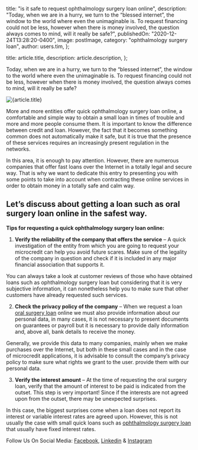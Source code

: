
  title: "is it safe to request ophthalmology surgery loan online",
  description:
    "Today, when we are in a hurry, we turn to the “blessed internet”, the window to the world where even the unimaginable is. To request financing could not be less, however when there is money involved, the question always comes to mind, will it really be safe?",
  publishedOn: "2020-12-24T13:28:20-0400",
  image: postImage,
  category: "ophthalmology surgery loan",
  author: users.tim,
};

  title: article.title,
  description: article.description,
};


Today, when we are in a hurry, we turn to the “blessed internet”, the window to the world where even the unimaginable is. To request financing could not be less, however when there is money involved, the question always comes to mind, will it really be safe?

<Image src={postImage} alt={article.title} />

More and more entities offer quick ophthalmology surgery loan online, a comfortable and simple way to obtain a small loan in times of trouble and more and more people consume them. It is important to know the difference between credit and loan. However, the fact that it becomes something common does not automatically make it safe, but it is true that the presence of these services requires an increasingly present regulation in the networks.

In this area, it is enough to pay attention. However, there are numerous companies that offer fast loans over the Internet in a totally legal and secure way. That is why we want to dedicate this entry to presenting you with some points to take into account when contracting these online services in order to obtain money in a totally safe and calm way.

## Let’s discuss about getting a loan such as oral surgery loan online in the safest way.

**Tips for requesting a quick ophthalmology surgery loan online:**

1.  **Verify the reliability of the company that offers the service** – A quick investigation of the entity from which you are going to request your microcredit can help you avoid future scares. Make sure of the legality of the company in question and check if it is included in any major financial association that supports it.

You can always take a look at customer reviews of those who have obtained loans such as ophthalmology surgery loan but considering that it is very subjective information, it can nonetheless help you to make sure that other customers have already requested such services.

2.  **Check the privacy policy of the company** – When we request a loan [oral surgery loan](https://tlc.com.au/oral-surgery-loan-assistance-for-a-million-dollar-smile/) online we must also provide information about our personal data, in many cases, it is not necessary to present documents on guarantees or payroll but it is necessary to provide daily information and, above all, bank details to receive the money.

Generally, we provide this data to many companies, mainly when we make purchases over the Internet, but both in these small cases and in the case of microcredit applications, it is advisable to consult the company’s privacy policy to make sure what rights we grant to the user. provide them with our personal data.

3.  **Verify the interest amount** – At the time of requesting the oral surgery loan, verify that the amount of interest to be paid is indicated from the outset. This step is very important! Since if the interests are not agreed upon from the outset, there may be unexpected surprises.

In this case, the biggest surprises come when a loan does not report its interest or variable interest rates are agreed upon. However, this is not usually the case with small quick loans such as [ophthalmology surgery loan](https://tlc.com.au/ophthalmology-surgery-loan-protect-your-vision-at-the-right-time/) that usually have fixed interest rates.

Follow Us On Social Media: [Facebook](https://www.facebook.com/totallifestylecredit/), [Linkedin](https://www.linkedin.com/in/tim-boon-bba34350/?trk=org-employees_profile-result-card_result-card_full-click) & [Instagram](https://www.instagram.com/tlc.social/)
